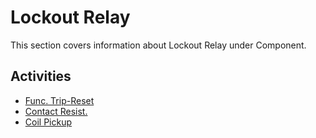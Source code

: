 # Lockout Relay

This section covers information about Lockout Relay under Component.

## Activities

- [Func. Trip-Reset](/docs/component/lockout-relay/func-trip-reset)
- [Contact Resist.](/docs/component/lockout-relay/contact-resist)
- [Coil Pickup](/docs/component/lockout-relay/coil-pickup)


